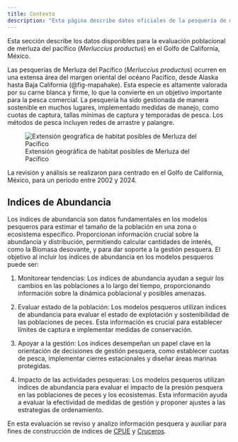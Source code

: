 ```yaml
---
title: Contexto
description: "Esta página describe datos oficiales de la pesquería de merluza del pacífico (*Merluccius productus*) obtenida en el Golfo de California, México."
---
```


Esta sección describe los datos disponibles para la evaluación poblacional de merluza del pacífico
(*Merluccius productus*) en el Golfo de California, México.

Las pesquerías de Merluza del Pacífico (*Merluccius productus*) ocurren en una extensa área del margen
oriental del océano Pacífico, desde Alaska hasta Baja California (@fig-mapahake). Esta especie es altamente
valorada por su carne blanca y firme, lo que la convierte en un objetivo importante para la pesca comercial.
La pesquería ha sido gestionada de manera sostenible en muchos lugares, implementado medidas de manejo, como
cuotas de captura, tallas mínimas de captura y temporadas de pesca. Los métodos de pesca incluyen redes de
arrastre y palangre.

![Extensión geográfica de habitat posibles de Merluza del
Pacífico](/files/pesca/pic_Fis-22908.jpg){#fig-mapahake fig-align="center"}

La revisión y análisis se realizaron para centrado en el Golfo de California, México, para un período entre
2002 y 2024.

## Indices de Abundancia

Los índices de abundancia son datos fundamentales en los modelos pesqueros para estimar el tamaño de la
población en una zona o ecosistema específico. Proporcionan información crucial sobre la abundancia y
distribución, permitiendo calcular cantidades de interés, como la Biomasa desovante, y para dar soporte a la
gestión pesquera. El objetivo al incluir los índices de abundancia en los modelos pesqueros puede ser:

1.  Monitorear tendencias: Los índices de abundancia ayudan a seguir los cambios en las poblaciones a lo largo
    del tiempo, proporcionando información sobre la dinámica poblacional y posibles amenazas.

2.  Evaluar estado de la población: Los modelos pesqueros utilizan índices de abundancia para evaluar el
    estado de explotación y sostenibilidad de las poblaciones de peces. Esta información es crucial para
    establecer límites de captura e implementar medidas de conservación.

3.  Apoyar a la gestión: Los índices desempeñan un papel clave en la orientación de decisiones de gestión
    pesquera, como establecer cuotas de pesca, implementar cierres estacionales y diseñar áreas marinas
    protegidas.

4.  Impacto de las actividades pesqueras: Los modelos pesqueros utilizan índices de abundancia para evaluar el
    impacto de la presión pesquera en las poblaciones de peces y los ecosistemas. Esta información ayuda a
    evaluar la efectividad de medidas de gestión y proponer ajustes a las estrategias de ordenamiento.

En esta evaluación se reviso y analizo información pesquera y auxiliar para fines de construcción de indices
de [CPUE](/datos/01-oficiales.qmd) y [Cruceros](/datos/01-cruceros.qmd).
